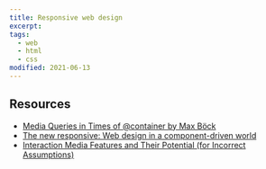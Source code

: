 ```yaml
---
title: Responsive web design
excerpt: 
tags: 
  - web
  - html
  - css
modified: 2021-06-13
---
```


## Resources

- [Media Queries in Times of @container by Max Böck](https://mxb.dev/blog/media-queries-in-times-of-container-queries/)
- [The new responsive: Web design in a component-driven world](https://web.dev/new-responsive/)
- [Interaction Media Features and Their Potential (for Incorrect Assumptions)](https://css-tricks.com/interaction-media-features-and-their-potential-for-incorrect-assumptions/)